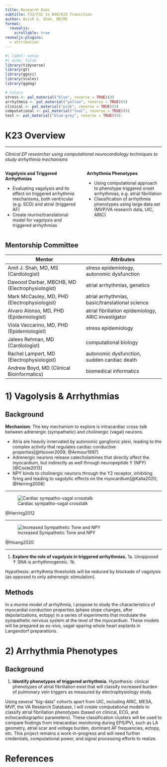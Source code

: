 ```yaml
---
title: Research Aims
subtitle: T32/F32 to K08/K23 Transition 
author: Anish S. Shah, MD|MS
format: 
  revealjs:
    scrollable: true
revealjs-plugins:
  - attribution
---
```


```r
#| label: setup
#| echo: false
library(tidyverse)
library(gt)
library(ggsci)
library(scales)
library(ggdag)

# Colors
stress <- pal_material("blue", reverse = TRUE)(9)
arrhythmia <- pal_material("yellow", reverse = TRUE)(9)
clinical <- pal_material("pink", reverse = TRUE)(9)
computational <- pal_material("teal", reverse = TRUE)(9)
text <- pal_material("blue-grey", reverse = TRUE)(9)
```

# K23 Overview {.smaller}

---

_Clinical EP researcher using computational neurocardiology techniques to study arrhythmia mechanisms_

:::: {.columns}
::: {.column width="50%"}
__Vagolysis and Triggered Arrhythmias__

- Evaluating vagolysis and its effect on triggered arrhythmia mechanisms, both ventricular (e.g. SCD) and atrial (triggered AF)
- [Create murine/translational model for vagolysis and triggered arrhythmias]{.red}
:::
::: {.column width="50%"}
__Arrhythmia Phenotypes__

- Using computational approach to phenotype triggered onset arrhythmias, e.g. atrial fibrillation
- [Classification of arrhythmia phenotypes using large data set (MVP/VA research data, UIC, ARIC)]{.blue}
:::
::::

## Mentorship Committee {.smaller}

| Mentor | Attributes |
| --- | --- | 
| Amit J. Shah, MD, MS (Cardiologist) | stress epidemiology, autonomic dysfunction |
| Dawood Darbar, MBCHB, MD (Electrophysiologist) | atrial arrhythmias, genetics |
| Mark McCauley, MD, PHD (Electrophysiologist) | atrial arrhythmias, basic/translational science |
| Alvaro Alonso, MD, PHD (Epidemiologist) | atrial fibrillation epidemiology, ARIC investigator | 
| Viola Vaccarino, MD, PHD (Epidemiologist) | stress epidemiology |
| Jalees Rehman, MD (Cardiologist) | computational biology | 
| Rachel Lampert, MD (Electrophysiologist) | autonomic dysfunction, sudden cardiac death |
| Andrew Boyd, MD (Clinical Bioinformatics) | biomedical informatics |

# 1) Vagolysis & Arrhythmias

## Background {.smaller}

__Mechanism__: The key mechanism to explore is intracardiac cross-talk between adrenergic (sympathetic) and cholinergic (vagal) neurons.
	
- Atria are heavily innervated by autonomic ganglionic plexi, leading to the complex activity that regulates cardiac conductive properties[@Hoover2009; @Armour1997] 
- Adrenergic neurons release catecholamines that directly affect the myocardium, but indirectly as well through neuropeptide Y (NPY)[@Coote2013]
- NPY binds to cholinergic neurons through the Y2 receptor, inhibiting firing and leading to vagolytic effects on the myocardium[@Kalla2020; @Herring2008]

---

![Cardiac sympatho-vagal crosstalk](herring-2012-cellular-sympathovagal-crosstalk.png)

::: {.attribution}
@Herring2012
:::
	
---

![Increased Sympathetic Tone and NPY](hoang-2020-npy-blockade.png)

::: {.attribution}
@Hoang2020
:::

---

1. **Explore the role of vagolysis in triggered arrhythmias.** 
	1a. Unopposed &uarr; SNA is arrhythmogeneic.
	1b. 
	

Hypothesis: arrhythmia thresholds will be reduced by blockade of vagolysis (as opposed to only adrenergic stimulation). 



## Methods

In a murine model of arrhythmia, I propose to study the characteristics of myocardial conduction properties (phase slope changes, after depolarizations, ectopy) in a series of experiments that modulate the sympathetic nervous system at the level of the myocardium. 
These models will be prepared as ex-vivo, vagal-sparing whole heart explants in Langendorf preparations. 
	
# 2) Arrhythmia Phenotypes

## Background {.invisible}

1. **Identify phenotypes of triggered arrhythmia.** Hypothesis: clinical phenotypes of atrial fibrillation exist that will classify increased burden of pulmonary vein triggers as measured by electrophysiology study.

Using several "big-data" cohorts apart from UIC, including ARIC, MESA, MVP, the VA Research Database, I will create computational models to classify atrial fibrillation phenotypes (based on clinical, ECG, and echocardiographic parameters). 
These classification clusters will be used to compare findings from intracardiac monitoring during EPS/PVI, such as LA geometry, atrial scar and voltage burden, dominant AF frequencies, ectopy, etc. 
This project remains a work-in-progress and will need further credentials, computational power, and signal processing efforts to realize.

# References

## {.smaller}

::: {#refs}
:::
